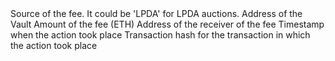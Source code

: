 <ParamField path="source">
Source of the fee. It could be &#x27;LPDA&#x27; for LPDA auctions.
</ParamField>
<ParamField path="vault">
Address of the Vault
</ParamField>
<ParamField path="amount">
Amount of the fee (ETH)
</ParamField>
<ParamField path="receiver">
Address of the receiver of the fee
</ParamField>
<ParamField path="block_time">
Timestamp when the action took place
</ParamField>
<ParamField path="tx_hash">
Transaction hash for the transaction in which the action took place
</ParamField>
